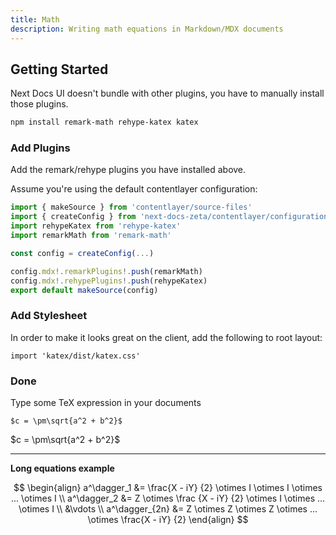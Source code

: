 ```yaml
---
title: Math
description: Writing math equations in Markdown/MDX documents
---
```


## Getting Started

Next Docs UI doesn't bundle with other plugins, you have to manually install
those plugins.

```bash
npm install remark-math rehype-katex katex
```

### Add Plugins

Add the remark/rehype plugins you have installed above.

Assume you're using the default contentlayer configuration:

```ts
import { makeSource } from 'contentlayer/source-files'
import { createConfig } from 'next-docs-zeta/contentlayer/configuration'
import rehypeKatex from 'rehype-katex'
import remarkMath from 'remark-math'

const config = createConfig(...)

config.mdx!.remarkPlugins!.push(remarkMath)
config.mdx!.rehypePlugins!.push(rehypeKatex)
export default makeSource(config)
```

### Add Stylesheet

In order to make it looks great on the client, add the following to root layout:

```tsx
import 'katex/dist/katex.css'
```

### Done

Type some TeX expression in your documents

```mdx
$c = \pm\sqrt{a^2 + b^2}$
```

$c = \pm\sqrt{a^2 + b^2}$

---

**Long equations example**

$$
\begin{align}
a^\dagger_1 &= \frac{X - iY}
{2} \otimes I \otimes I \otimes ... \otimes I \\ a^\dagger_2 &= Z \otimes \frac
{X - iY}
{2} \otimes I \otimes ... \otimes I \\ &\vdots \\ a^\dagger_{2n} &= Z \otimes Z \otimes
Z \otimes ... \otimes \frac{X - iY}
{2}
\end{align}
$$
